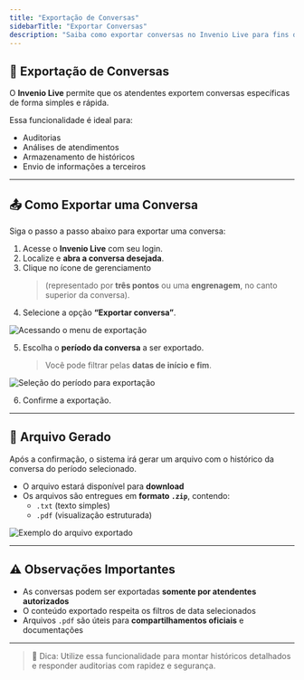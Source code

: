 ```yaml
---
title: "Exportação de Conversas"
sidebarTitle: "Exportar Conversas"
description: "Saiba como exportar conversas no Invenio Live para fins de auditoria, análise ou armazenamento."
---
```


## 💬 Exportação de Conversas

O **Invenio Live** permite que os atendentes exportem conversas específicas de forma simples e rápida.

Essa funcionalidade é ideal para:

- Auditorias  
- Análises de atendimentos  
- Armazenamento de históricos  
- Envio de informações a terceiros  

---

## 📤 Como Exportar uma Conversa

Siga o passo a passo abaixo para exportar uma conversa:

1. Acesse o **Invenio Live** com seu login.  
2. Localize e **abra a conversa desejada**.  
3. Clique no ícone de gerenciamento  
   > (representado por **três pontos** ou uma **engrenagem**, no canto superior da conversa).  
4. Selecione a opção **“Exportar conversa”**.

![Acessando o menu de exportação](https://exemplo.com/imagem1.png)

5. Escolha o **período da conversa** a ser exportado.  
   > Você pode filtrar pelas **datas de início e fim**.

![Seleção do período para exportação](https://exemplo.com/imagem2.png)

6. Confirme a exportação.

---

## 📁 Arquivo Gerado

Após a confirmação, o sistema irá gerar um arquivo com o histórico da conversa do período selecionado.

- O arquivo estará disponível para **download**
- Os arquivos são entregues em **formato `.zip`**, contendo:
  - `.txt` (texto simples)
  - `.pdf` (visualização estruturada)

![Exemplo do arquivo exportado](https://exemplo.com/imagem3.png)

---

## ⚠️ Observações Importantes

- As conversas podem ser exportadas **somente por atendentes autorizados**
- O conteúdo exportado respeita os filtros de data selecionados
- Arquivos `.pdf` são úteis para **compartilhamentos oficiais** e documentações

---

> 🎯 Dica: Utilize essa funcionalidade para montar históricos detalhados e responder auditorias com rapidez e segurança.


